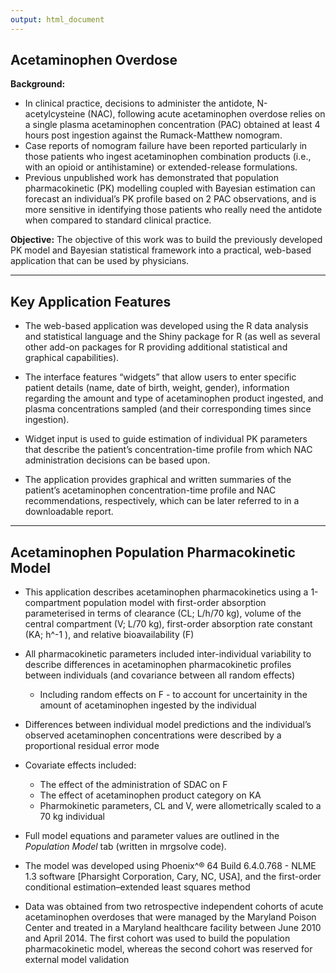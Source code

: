 ```yaml
---
output: html_document
---
```


## Acetaminophen Overdose

**Background:**

* In clinical practice, decisions to administer the antidote, N-acetylcysteine (NAC), following acute acetaminophen overdose relies on a single plasma acetaminophen concentration (PAC) obtained at least 4 hours post ingestion against the Rumack-Matthew nomogram.
* Case reports of nomogram failure have been reported particularly in those patients who ingest acetaminophen combination products (i.e., with an opioid or antihistamine) or extended-release formulations.
* Previous unpublished work has demonstrated that population pharmacokinetic (PK) modelling coupled with Bayesian estimation can forecast an individual’s PK profile based on 2 PAC observations, and is more sensitive in identifying those patients who really need the antidote when compared to standard clinical practice.

**Objective:** The objective of this work was to build the previously developed PK model and Bayesian statistical framework into a practical, web-based application that can be used by physicians.

*****

## Key Application Features

* The web-based application was developed using the R data analysis and statistical language and the Shiny package for R (as well as several other add-on packages for R providing additional statistical and graphical capabilities).

* The interface features “widgets” that allow users to enter specific patient details (name, date of birth, weight, gender), information regarding the amount and type of acetaminophen product ingested, and plasma concentrations sampled (and their corresponding times since ingestion).
* Widget input is used to guide estimation of individual PK parameters that describe the patient’s concentration-time profile from which NAC administration decisions can be based upon.
* The application provides graphical and written summaries of the patient’s acetaminophen concentration-time profile and NAC recommendations, respectively, which can be later referred to in a downloadable report.

*****

## Acetaminophen Population Pharmacokinetic Model

* This application describes acetaminophen pharmacokinetics using a 1-compartment population model with first-order absorption parameterised in terms of clearance (CL; L/h/70 kg), volume of the central compartment (V; L/70 kg), first-order absorption rate constant (KA; h^-1 ), and relative bioavailability (F)
* All pharmacokinetic parameters included inter-individual variability to describe differences in acetaminophen pharmacokinetic profiles between individuals (and covariance between all random effects)
    + Including random effects on F - to account for uncertainity in the amount of acetaminophen ingested by the individual
* Differences between individual model predictions and the individual's observed acetaminophen concentrations were described by a proportional residual error mode
* Covariate effects included:
    + The effect of the administration of SDAC on F
    + The effect of acetaminophen product category on KA
    + Pharmokinetic parameters, CL and V, were allometrically scaled to a 70 kg individual

* Full model equations and parameter values are outlined in the *Population Model* tab (written in mrgsolve code).

* The model was developed using Phoenix^® 64 Build 6.4.0.768 - NLME 1.3 software [Pharsight Corporation, Cary, NC, USA], and the first-order conditional estimation–extended least squares method
* Data was obtained from two retrospective independent cohorts of acute acetaminophen overdoses that were managed by the Maryland Poison Center and treated in a Maryland healthcare facility between June 2010 and April 2014.  The first cohort was used to build the population pharmacokinetic model, whereas the second cohort was reserved for external model validation
